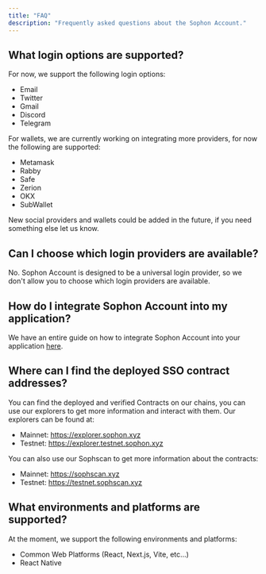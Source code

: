 ```yaml
---
title: "FAQ"
description: "Frequently asked questions about the Sophon Account."
---
```


## What login options are supported?

For now, we support the following login options:

- Email
- Twitter
- Gmail
- Discord
- Telegram

For wallets, we are currently working on integrating more providers, for now the following are supported:

- Metamask
- Rabby
- Safe
- Zerion
- OKX
- SubWallet

New social providers and wallets could be added in the future, if you need something else let us know.

## Can I choose which login providers are available?

No. Sophon Account is designed to be a universal login provider, so we don't allow you to choose which login providers are available.

## How do I integrate Sophon Account into my application?

We have an entire guide on how to integrate Sophon Account into your application [here](./getting-started).

## Where can I find the deployed SSO contract addresses?

You can find the deployed and verified Contracts on our chains, you can use our explorers to get more information and interact with them.
Our explorers can be found at:

- Mainnet: https://explorer.sophon.xyz
- Testnet: https://explorer.testnet.sophon.xyz

You can also use our Sophscan to get more information about the contracts:

- Mainnet: https://sophscan.xyz
- Testnet: https://testnet.sophscan.xyz

## What environments and platforms are supported?

At the moment, we support the following environments and platforms:

- Common Web Platforms (React, Next.js, Vite, etc...)
- React Native
